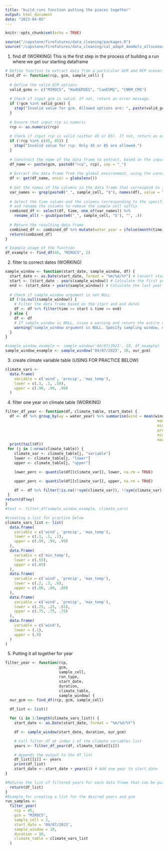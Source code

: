 ```yaml
---
title: "build_runs function putting the pieces together"
output: html_document
date: "2023-04-05"
---
```


```r
knitr::opts_chunk$set(echo = TRUE)
```

```r
source("/capstone/firefutures/data_cleaning/packages.R")
source("/capstone/firefutures/data_cleaning/cal_adapt_4models_allscenarios.R")
```

1. find df (WORKING) 
This is the first step in the process of building a run where we get our starting dataframe
```r
# Define function to extract data from a particular GCM and RCP scenario for a specific sample cell
find_df <- function(rcp, gcm, sample_cell) {
  
  # Define the valid GCM options
  valid_gcms <- c("MIROC5", "HadGEM2ES", "CanESM2", "CNRM_CM5")
  
  # Check if input gcm is valid. If not, return an error message.
  if (!gcm %in% valid_gcms) {
    stop("Invalid value for gcm. Allowed options are: ", paste(valid_gcms, collapse = ", "))
  }
  
  # Ensure that input rcp is numeric
  rcp <- as.numeric(rcp)
  
  # Check if input rcp is valid (either 45 or 85). If not, return an error message.
  if (!rcp %in% c(45, 85)) {
    stop("Invalid value for rcp. Only 45 or 85 are allowed.")
  }
  
  # Construct the name of the data frame to extract, based on the input GCM and RCP values
  df_name <- paste(gcm, paste0("rcp", rcp), sep = "_")
  
  # Extract the data frame from the global environment, using the constructed name
  df <- get(df_name, envir = globalenv())
  
  # Get the names of the columns in the data frame that correspond to the specified sample cell
  var_names <- grep(paste0("_", sample_cell, "$"), names(df), value = TRUE)
  
  # Select the time column and the columns corresponding to the specified sample cell,
  # and rename the columns to remove the sample cell suffix
  combined_df <- select(df, time, one_of(var_names)) %>%
    rename_all( ~ gsub(paste0("_", sample_cell, "$"), "", .))
  
  # Return the resulting data frame
  combined_df <- combined_df %>% mutate(water_year = ifelse(month(time) > 9, year(time) + 1, year(time)))
  return(combined_df)
}

# Example usage of the function
df_example <- find_df(45, "MIROC5", 2) 
```

2. filter to correct dates (WORKING)
```r
sample_window <- function(start_date, sample_window, df) {
  start_date <- as.Date(start_date, format = "%m/%d/%Y") # Convert start_date to date format
  start <- (start_date - years(sample_window)) # Calculate the first year in the sampling window
  end <- (start_date + years(sample_window)) # Calculate the last year in the sampling window
  
  # Check if sample_window argument is not NULL
  if (!is.null(sample_window)) {
    # Filter the data frame based on the start and end dates
    df <- df %>% filter(time >= start & time <= end)
  } else {
    df <- df
    # If sample_window is NULL, issue a warning and return the entire data frame
    warning("sample_window argument is NULL. Specify sampling window, or else we'll pull from 1950-2100.")
  }
}

#sample_window_example <- sample_window('04/07/2023', 10, df_example)
sample_window_example <- sample_window('04/07/2023', 10, our_gcm)
```

3. create climate variable table (USING FOR PRACTICE BELOW)
```r
climate_vars <-
  data.frame(
    variable = c('wind', 'precip', 'max_temp'),
    lower = c(.1, .1, .50),
    upper = c(.90, .90, .90)
  )
```

4. filter one year on climate table (WORKING)
```r
filter_df_year <- function(df, climate_table, start_date) {
  df <- df %>% group_by(wy = water_year) %>% summarise(wind = mean(wind),
                                                                    max_temp = mean(max_temp),
                                                                    min_temp = mean(min_temp),
                                                                    precip = sum(precip),
                                                                    min_humidity = mean(min_humidity),
                                                                    max_humidity = mean(max_humidity))
  print(tail(df))
 for (j in 1:nrow(climate_table)) {
    climate_var <- climate_table[j, "variable"]
    lower <- climate_table[j, "lower"] 
    upper <- climate_table[j, "upper"]

    lower_perc <- quantile(df[[climate_var]], lower, na.rm = TRUE)

    upper_perc <- quantile(df[[climate_var]], upper, na.rm = TRUE)

    df <- df %>% filter(!is.na(!!sym(climate_var)), !!sym(climate_var) >= lower_perc, !!sym(climate_var) <= upper_perc)
 }
return(df$wy)
}
#test <- filter_df(sample_window_example, climate_vars)
```

```r
#creating a list for practice below
climate_vars_list <- list(
  data.frame(
    variable = c('wind', 'precip', 'max_temp'),
    lower = c(.1, .1, .1),
    upper = c(.99, .99, .99)
  ),
  data.frame(
    variable = c('min_temp'),
    lower = c(.55),
    upper = c(.85)
  ),
  data.frame(
    variable = c('wind', 'precip', 'max_temp'),
    lower = c(.2, .2, .6),
    upper = c(.80, .80, .80)
  ),
  data.frame(
    variable = c('wind', 'precip', 'max_temp'),
    lower = c(.25, .25, .65),
    upper = c(.75, .75, .75)
  ),
  data.frame(
    variable = c('wind'),
    lower = (.1),
    upper = (.9)
  )
)
```

5. Putting it all together for year
```r
filter_year <- function(rcp,
                        gcm,
                        sample_cell,
                        run_type,
                        start_date,
                        duration,
                        climate_table,
                        sample_window) {
  our_gcm <<- find_df(rcp, gcm, sample_cell)

  df_list <- list()

  for (i in 1:length(climate_vars_list)) {
    start_date <- as.Date(start_date, format = "%m/%d/%Y")

    df <- sample_window(start_date, duration, our_gcm)

    # Call filter_df at index i of the climate variables list
    years <- filter_df_year(df, climate_table[[i]])

    # Appends the output to the df_list
    df_list[[i]] <- years
    print(df_list)
    start_date <- start_date + years(1) # Add one year to start_date
}

#Returns the list of filtered years for each data frame that can be put into the stitches function
  return(df_list)
}
#Example for creating a list for the desired years and gcm
run_samples <-
  filter_year(
    rcp = 45,
    gcm = "MIROC5",
    sample_cell = 2,
    start_date = '04/07/2023',
    sample_window = 10,
    duration = 10,
    climate_table = climate_vars_list
  )
```